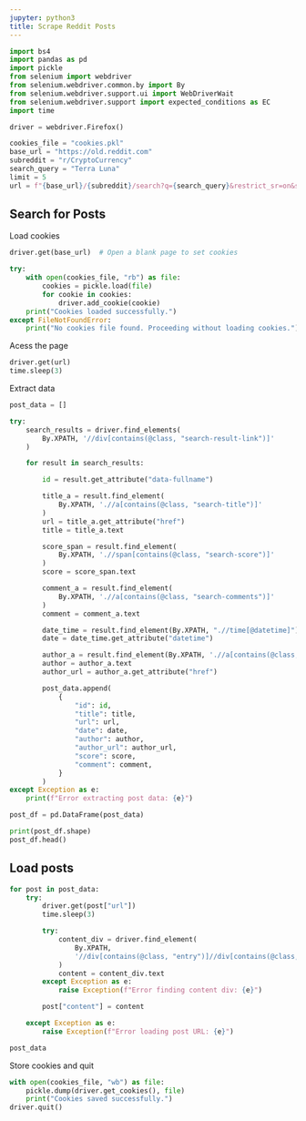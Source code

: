 ```yaml
---
jupyter: python3
title: Scrape Reddit Posts
---
```




```python
import bs4
import pandas as pd
import pickle
from selenium import webdriver
from selenium.webdriver.common.by import By
from selenium.webdriver.support.ui import WebDriverWait
from selenium.webdriver.support import expected_conditions as EC
import time

driver = webdriver.Firefox()
```

```python
cookies_file = "cookies.pkl"
base_url = "https://old.reddit.com"
subreddit = "r/CryptoCurrency"
search_query = "Terra Luna"
limit = 5
url = f"{base_url}/{subreddit}/search?q={search_query}&restrict_sr=on&sort=new&t=all&limit={limit}"
```

## Search for Posts

Load cookies

```python
driver.get(base_url)  # Open a blank page to set cookies

try:
    with open(cookies_file, "rb") as file:
        cookies = pickle.load(file)
        for cookie in cookies:
            driver.add_cookie(cookie)
    print("Cookies loaded successfully.")
except FileNotFoundError:
    print("No cookies file found. Proceeding without loading cookies.")
```

Acess the page

```python
driver.get(url)
time.sleep(3)
```

Extract data

```python
post_data = []

try:
    search_results = driver.find_elements(
        By.XPATH, '//div[contains(@class, "search-result-link")]'
    )

    for result in search_results:

        id = result.get_attribute("data-fullname")

        title_a = result.find_element(
            By.XPATH, './/a[contains(@class, "search-title")]'
        )
        url = title_a.get_attribute("href")
        title = title_a.text

        score_span = result.find_element(
            By.XPATH, './/span[contains(@class, "search-score")]'
        )
        score = score_span.text

        comment_a = result.find_element(
            By.XPATH, './/a[contains(@class, "search-comments")]'
        )
        comment = comment_a.text

        date_time = result.find_element(By.XPATH, ".//time[@datetime]")
        date = date_time.get_attribute("datetime")

        author_a = result.find_element(By.XPATH, './/a[contains(@class, "author")]')
        author = author_a.text
        author_url = author_a.get_attribute("href")

        post_data.append(
            {
                "id": id,
                "title": title,
                "url": url,
                "date": date,
                "author": author,
                "author_url": author_url,
                "score": score,
                "comment": comment,
            }
        )
except Exception as e:
    print(f"Error extracting post data: {e}")
```

```python
post_df = pd.DataFrame(post_data)

print(post_df.shape)
post_df.head()
```

## Load posts

```python
for post in post_data:
    try:
        driver.get(post["url"])
        time.sleep(3)

        try:
            content_div = driver.find_element(
                By.XPATH,
                '//div[contains(@class, "entry")]//div[contains(@class, "md")]',
            )
            content = content_div.text
        except Exception as e:
            raise Exception(f"Error finding content div: {e}")

        post["content"] = content

    except Exception as e:
        raise Exception(f"Error loading post URL: {e}")
```

```python
post_data
```

Store cookies and quit

```python
with open(cookies_file, "wb") as file:
    pickle.dump(driver.get_cookies(), file)
    print("Cookies saved successfully.")
driver.quit()
```

